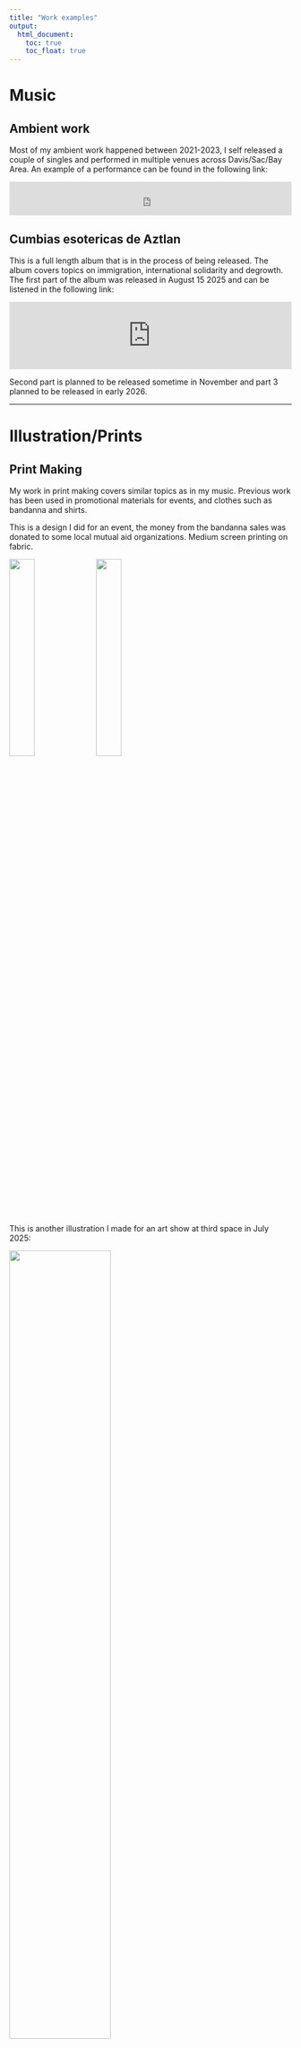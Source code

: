 ```yaml
---
title: "Work examples"
output:
  html_document:
    toc: true
    toc_float: true
---
```


# Music

## Ambient work

Most of my ambient work happened between 2021-2023, I self released a couple of singles and performed in multiple venues across Davis/Sac/Bay Area. An example of a performance can be found in the following link:

<iframe width="100%" height="60" src="https://player-widget.mixcloud.com/widget/iframe/?hide_cover=1&amp;mini=1&amp;feed=%2Fjose-pablo-gomez-v%2F08132023%2F" frameborder="0">

</iframe>

## Cumbias esotericas de Aztlan

This is a full length album that is in the process of being released. The album covers topics on immigration, international solidarity and degrowth. The first part of the album was released in August 15 2025 and can be listened in the following link:

<iframe style="border: 0; width: 100%; height: 120px;" src="https://bandcamp.com/EmbeddedPlayer/album=1765479881/size=large/bgcol=ffffff/linkcol=de270f/tracklist=false/artwork=small/transparent=true/" seamless>

<a href="https://synthesaurio.bandcamp.com/album/c-mbias-esot-ricas-de-aztl-n-vol-1"> Cúmbias Esotéricas de Aztlán Vol. 1 by Synthesaurio</a>

</iframe>

Second part is planned to be released sometime in November and part 3 planned to be released in early 2026.

--- 

# Illustration/Prints

## Print Making

My work in print making covers similar topics as in my music. Previous work has been used in promotional materials for events, and clothes such as bandanna and shirts.

This is a design I did for an event, the money from the bandanna sales was donated to some local mutual aid organizations. Medium screen printing on fabric.

![](img/work/2025-bndannas-01.png){width="30%"}
![](img/work/2025-bndannas-02.jpeg){width="30%"}
  
  
This is another illustration I made for an art show at third space in July 2025:    

![](img/work/illustration-02.jpeg){width="60%"}

This is a design I made for my bike team, since 2024 we have been participating in the [Ride for Palestine](https://rideforpalestine.com), which is a fundraiser organized by [MECA](https://www.mecaforpeace.org).

![](img/work/2507-sb-01.jpeg){width="45%"} ![](img/work/2507-sb-02.jpeg){width="45%"}

---

# Events

Part of my artistic practice includes actively participate in creating spaces for community building. Here are some of the recent events I was involved with the organization.

## Spiritual Exit tour, September 2025

Event part of Spiritual Exit tour (Portland, Oregon). The event had an emphasis on ambient/drone/experimental music. Other performers included: Sacramento artist Andrew Wayne and Synthesaurio (myself) performing an ambient set.  

![](img/work/202509-SpEx-01.jpeg){width="30%"}
![](img/work/202509-SpEx-02.jpeg){width="30%"}
![](img/work/202509-SpEx-03.jpeg){width="30%"}


## CEDA Album Release party, August 2025

Event for the release of the first part of my full length album. Some mutual aid groups were invited to event to share information about their work and ways to get involved. All sales of the tapes and merch was donated to humanitarian relief

![](img/work/2508-cedas-01.JPG){width="30%"}
![](img/work/2508-cedas-02.jpeg){width="30%"}
![](img/work/2508-cedas-04.JPG){width="30%"}

![](img/work/2508-cedas-07.JPG){width="30%"} 
![](img/work/2508-cedas-08.JPG){width="30%"} 
![](img/work/2508-cedas-09.jpg){width="30%"} 

## May Day in community, May 2025

May day event with emphasis on mutual aid network building. Several mutual aid groups were invited to table and share resources about their work and ways to get involved. Local artists (Davis/Sac/Bay area) donated pieces for a raffle, where raffle tickets raised funds for the mutual aid organizations. Performances included 3 Davis bands and 1 from the Bay area.

![Camelia Boutros band performing at the Bike collective](img/work/2505-mdic-camelia.png){width="30%"} ![Fighting words performing at the Bike collective](img/work/2505-mdic-fw.jpeg){width="30%"}
![](img/work/2505-mdic-ss.png){width="30%"}

## Experimental Space, September 22, 2024 & February 2nd 2025
  
This was a series of event at third space Davis where music artists were paired with visuals creating an immersive experience.  
  
![](img/work/2024_ExSp-01.jpeg){width="30%"} 
![](img/work/2024_ExSp-02.jpeg){width="25%"} 
![](img/work/2024_ExSp-03.jpeg){width="40%"} 


